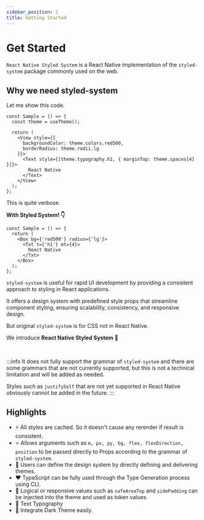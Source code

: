 ```yaml
---
sidebar_position: 1
title: Getting Started
---
```


# Get Started

`React Native Styled System` is a React Native implementation
of the `styled-system` package commonly used on the web.


## Why we need styled-system

Let me show this code.

```tsx
const Sample = () => {
  const theme = useTheme();

  return (
    <View style={{
      backgroundColor: theme.colors.red500,
      borderRadius: theme.radii.lg
    }}>
      <Text style={[theme.typography.h1, { marginTop: theme.spaces[4] }]}>
        React Native
      </Text>
    </View>
  );
};
```

This is quite verbose.

**With Styled System! 👇**

```tsx
const Sample = () => {
  return (
    <Box bg={'red500'} radius={'lg'}>
      <Txt t={'h1'} mt={4}>
        React Native
      </Txt>
    </Box>
  );
};
```

`styled-system` is useful for rapid UI development by providing a consistent approach to styling in React applications.

It offers a design system with predefined style props that streamline component styling, ensuring scalability, consistency, and responsive design.

But original `styled-system` is for CSS not in React Native.

We introduce **React Native Styled System** 🎉

&nbsp;

:::info
It does not fully support the grammar of `styled-system` and there are some grammars that are not currently supported, but this is not a technical limitation and will be added as needed.

Styles such as `justifySelf` that are not yet supported in React Native obviously cannot be added in the future.
:::


## Highlights

- ⚡️ All styles are cached. So it doesn't cause any rerender if result is consistent.
- ⭐️ Allows arguments such as `m, px, py, bg, flex, flexDirection, position` to be passed directly to Props according to the grammar of `styled-system`.
- 🎨 Users can define the design system by directly defining and delivering themes.
- ❤️ TypeScript can be fully used through the Type Generation process using CLI.
- 🚀 Logical or responsive values such as `safeAreaTop` and `sidePadding` can be injected into the theme and used as token values.
- 💬 Text Typography
- 🎉 Integrate Dark Theme easily.

